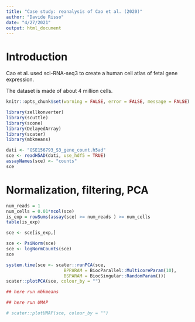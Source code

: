 ```yaml
---
title: "Case study: reanalysis of Cao et al. (2020)"
author: "Davide Risso"
date: "4/27/2021"
output: html_document
---
```


# Introduction

Cao et al. used sci-RNA-seq3 to create a human cell atlas of fetal gene expression.

The dataset is made of about 4 million cells.

```r
knitr::opts_chunk$set(warning = FALSE, error = FALSE, message = FALSE)
```

```r
library(zellkonverter)
library(scuttle)
library(scone)
library(DelayedArray)
library(scater)
library(mbkmeans)
```

```r
dati <- "GSE156793_S3_gene_count.h5ad"
sce <- readH5AD(dati, use_hdf5 = TRUE)
assayNames(sce) <- "counts"
sce
```

# Normalization, filtering, PCA

```r
num_reads = 1
num_cells = 0.01*ncol(sce)
is_exp = rowSums(assay(sce) >= num_reads ) >= num_cells
table(is_exp)

sce <- sce[is_exp,]
```

```r
sce <- PsiNorm(sce)
sce <- logNormCounts(sce)
sce
```

```r
system.time(sce <- scater::runPCA(sce, 
                      BPPARAM = BiocParallel::MulticoreParam(10),
                      BSPARAM = BiocSingular::RandomParam()))
scater::plotPCA(sce, colour_by = "")
```

```r
## here run mbkmeans

```


```r
## here run UMAP

# scater::plotUMAP(sce, colour_by = "")
```
